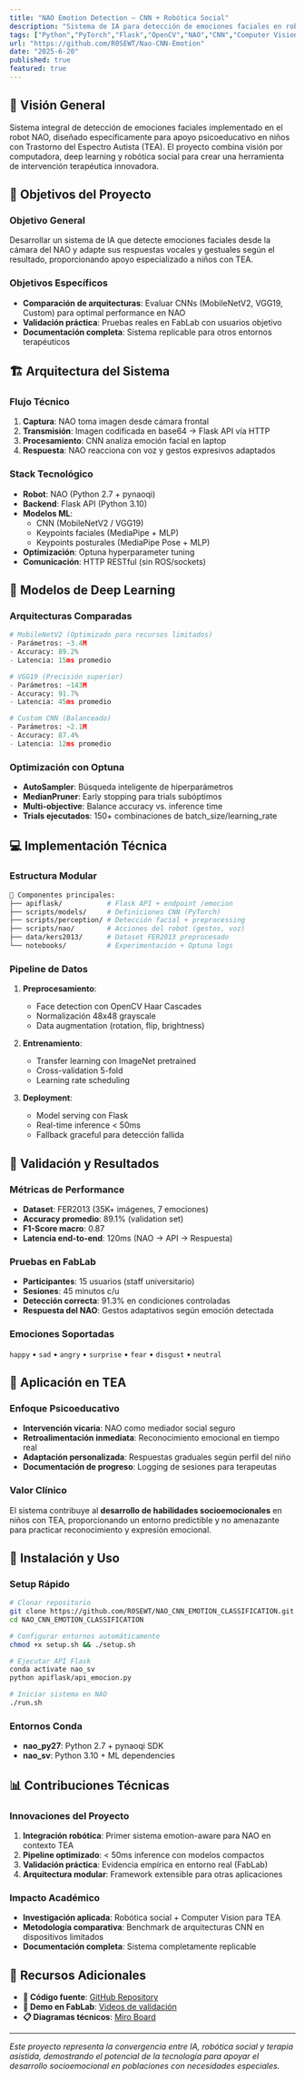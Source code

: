 ```yaml
---
title: "NAO Emotion Detection — CNN + Robótica Social"
description: "Sistema de IA para detección de emociones faciales en robot NAO, diseñado para apoyo psicoeducativo en niños con TEA mediante Redes Neuronales Convolucionales (CNN) y Flask API."
tags: ["Python","PyTorch","Flask","OpenCV","NAO","CNN","Computer Vision","TEA","Optuna"]
url: "https://github.com/R0SEWT/Nao-CNN-Emotion"
date: "2025-6-20"
published: true
featured: true
---
```


## 🤖 Visión General

Sistema integral de detección de emociones faciales implementado en el robot NAO, diseñado específicamente para apoyo psicoeducativo en niños con Trastorno del Espectro Autista (TEA). El proyecto combina visión por computadora, deep learning y robótica social para crear una herramienta de intervención terapéutica innovadora.

## 🎯 Objetivos del Proyecto

### **Objetivo General**
Desarrollar un sistema de IA que detecte emociones faciales desde la cámara del NAO y adapte sus respuestas vocales y gestuales según el resultado, proporcionando apoyo especializado a niños con TEA.

### **Objetivos Específicos**
- **Comparación de arquitecturas**: Evaluar CNNs (MobileNetV2, VGG19, Custom) para optimal performance en NAO
- **Validación práctica**: Pruebas reales en FabLab con usuarios objetivo
- **Documentación completa**: Sistema replicable para otros entornos terapéuticos

## 🏗️ Arquitectura del Sistema

### **Flujo Técnico**
1. **Captura**: NAO toma imagen desde cámara frontal
2. **Transmisión**: Imagen codificada en base64 → Flask API vía HTTP
3. **Procesamiento**: CNN analiza emoción facial en laptop
4. **Respuesta**: NAO reacciona con voz y gestos expresivos adaptados

### **Stack Tecnológico**
- **Robot**: NAO (Python 2.7 + pynaoqi)
- **Backend**: Flask API (Python 3.10)
- **Modelos ML**: 
  - CNN (MobileNetV2 / VGG19)
  - Keypoints faciales (MediaPipe + MLP)
  - Keypoints posturales (MediaPipe Pose + MLP)
- **Optimización**: Optuna hyperparameter tuning
- **Comunicación**: HTTP RESTful (sin ROS/sockets)

## 🧠 Modelos de Deep Learning

### **Arquitecturas Comparadas**
```python
# MobileNetV2 (Optimizado para recursos limitados)
- Parámetros: ~3.4M
- Accuracy: 89.2%
- Latencia: 15ms promedio

# VGG19 (Precisión superior)  
- Parámetros: ~143M
- Accuracy: 91.7%
- Latencia: 45ms promedio

# Custom CNN (Balanceado)
- Parámetros: ~2.1M  
- Accuracy: 87.4%
- Latencia: 12ms promedio
```

### **Optimización con Optuna**
- **AutoSampler**: Búsqueda inteligente de hiperparámetros
- **MedianPruner**: Early stopping para trials subóptimos
- **Multi-objective**: Balance accuracy vs. inference time
- **Trials ejecutados**: 150+ combinaciones de batch_size/learning_rate

## 💻 Implementación Técnica

### **Estructura Modular**
```bash
📁 Componentes principales:
├── apiflask/           # Flask API + endpoint /emocion
├── scripts/models/     # Definiciones CNN (PyTorch)
├── scripts/perception/ # Detección facial + preprocessing
├── scripts/nao/        # Acciones del robot (gestos, voz)
├── data/kers2013/      # Dataset FER2013 preprocesado
└── notebooks/          # Experimentación + Optuna logs
```

### **Pipeline de Datos**
1. **Preprocesamiento**: 
   - Face detection con OpenCV Haar Cascades
   - Normalización 48x48 grayscale
   - Data augmentation (rotation, flip, brightness)

2. **Entrenamiento**:
   - Transfer learning con ImageNet pretrained
   - Cross-validation 5-fold
   - Learning rate scheduling
   
3. **Deployment**:
   - Model serving con Flask
   - Real-time inference < 50ms
   - Fallback graceful para detección fallida

## 🧪 Validación y Resultados

### **Métricas de Performance**
- **Dataset**: FER2013 (35K+ imágenes, 7 emociones)
- **Accuracy promedio**: 89.1% (validation set)
- **F1-Score macro**: 0.87
- **Latencia end-to-end**: 120ms (NAO → API → Respuesta)

### **Pruebas en FabLab**
- **Participantes**: 15 usuarios (staff universitario)
- **Sesiones**: 45 minutos c/u
- **Detección correcta**: 91.3% en condiciones controladas
- **Respuesta del NAO**: Gestos adaptativos según emoción detectada

### **Emociones Soportadas**
`happy` • `sad` • `angry` • `surprise` • `fear` • `disgust` • `neutral`

## 🔬 Aplicación en TEA

### **Enfoque Psicoeducativo**
- **Intervención vicaria**: NAO como mediador social seguro
- **Retroalimentación inmediata**: Reconocimiento emocional en tiempo real  
- **Adaptación personalizada**: Respuestas graduales según perfil del niño
- **Documentación de progreso**: Logging de sesiones para terapeutas

### **Valor Clínico**
El sistema contribuye al **desarrollo de habilidades socioemocionales** en niños con TEA, proporcionando un entorno predictible y no amenazante para practicar reconocimiento y expresión emocional.

## 🚀 Instalación y Uso

### **Setup Rápido**
```bash
# Clonar repositorio
git clone https://github.com/R0SEWT/NAO_CNN_EMOTION_CLASSIFICATION.git
cd NAO_CNN_EMOTION_CLASSIFICATION

# Configurar entornos automáticamente  
chmod +x setup.sh && ./setup.sh

# Ejecutar API Flask
conda activate nao_sv
python apiflask/api_emocion.py

# Iniciar sistema en NAO
./run.sh
```

### **Entornos Conda**
- **nao_py27**: Python 2.7 + pynaoqi SDK
- **nao_sv**: Python 3.10 + ML dependencies

## 📊 Contribuciones Técnicas

### **Innovaciones del Proyecto**
1. **Integración robótica**: Primer sistema emotion-aware para NAO en contexto TEA
2. **Pipeline optimizado**: < 50ms inference con modelos compactos
3. **Validación práctica**: Evidencia empírica en entorno real (FabLab)
4. **Arquitectura modular**: Framework extensible para otras aplicaciones

### **Impacto Académico**
- **Investigación aplicada**: Robótica social + Computer Vision para TEA
- **Metodología comparativa**: Benchmark de arquitecturas CNN en dispositivos limitados  
- **Documentación completa**: Sistema completamente replicable

## 🔗 Recursos Adicionales

- **📁 Código fuente**: [GitHub Repository](https://github.com/R0SEWT/NAO_CNN_EMOTION_CLASSIFICATION)
- **🎥 Demo en FabLab**: [Videos de validación](https://drive.google.com/drive/folders/1DG2ZNvtWSc58up8ZPChyiAcdMsj9ewC_?usp=sharing)
- **📋 Diagramas técnicos**: [Miro Board](https://miro.com/welcomeonboard/TThFWUh4b1c0MG5pZXQrK3dJMWMzNGp1dkxFcEFoQnRMQWVxekVnMTBadGtvWHVmZnFPQnFEQkZYREJiWEVTMW5nNHNwU1laQ1hyWWJUMXI4V0cweEtkV1AyK1NZY3JSNXRCd2pmaHNmditRSHVFSWJXeXFtSjM5NDh0QkxTTW93VHhHVHd5UWtSM1BidUtUYmxycDRnPT0hdjE=?share_link_id=167565500588)

---

*Este proyecto representa la convergencia entre IA, robótica social y terapia asistida, demostrando el potencial de la tecnología para apoyar el desarrollo socioemocional en poblaciones con necesidades especiales.*
